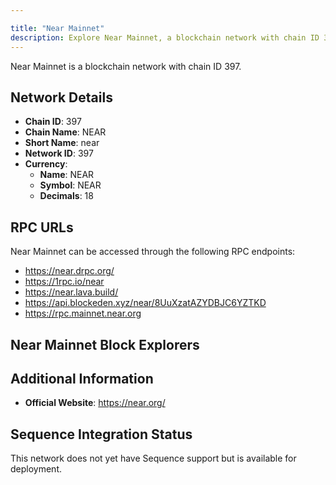 ```yaml
---

title: "Near Mainnet"
description: Explore Near Mainnet, a blockchain network with chain ID 397. Learn about its native currency, NEAR, and how to interact with the network.
---
```




Near Mainnet is a blockchain network with chain ID 397.

## Network Details

- **Chain ID**: 397
- **Chain Name**: NEAR
- **Short Name**: near
- **Network ID**: 397
- **Currency**: 
  - **Name**: NEAR
  - **Symbol**: NEAR
  - **Decimals**: 18

## RPC URLs

Near Mainnet can be accessed through the following RPC endpoints:

- https://near.drpc.org/
- https://1rpc.io/near
- https://near.lava.build/
- https://api.blockeden.xyz/near/8UuXzatAZYDBJC6YZTKD
- https://rpc.mainnet.near.org

## Near Mainnet Block Explorers



## Additional Information

- **Official Website**: https://near.org/

## Sequence Integration Status

This network does not yet have Sequence support but is available for deployment.
